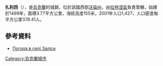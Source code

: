 {{coord|51|37|16|N|24|17|20|E|scale:30000|display=title}}

'''扎利西'''（{{lang-uk|Заліси}}），是[[烏克蘭|烏克蘭]]的城鎮，位於該國西部[[沃倫州|沃倫州]]，由[[拉特涅區|拉特涅區]]負責管轄，始建於1499年，面積3.77平方公里，海拔高度155米，2001年人口1,427，人口密度每平方公里378.41人。

==參考資料==
* [http://weather.in.ua/ua/volynskaja/8331 Погода в селі Заліси] {{Wayback|url=http://weather.in.ua/ua/volynskaja/8331 |date=20111219101640 }}

{{Ukraine-geo-stub}}
[[Category:烏克蘭城市|Category:烏克蘭城市]]